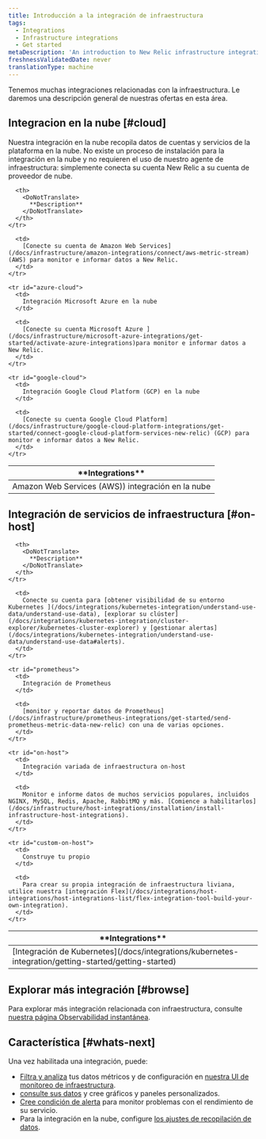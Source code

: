 ```yaml
---
title: Introducción a la integración de infraestructura
tags:
  - Integrations
  - Infrastructure integrations
  - Get started
metaDescription: 'An introduction to New Relic infrastructure integrations: how they work, what data they collect, and what integrations are available.'
freshnessValidatedDate: never
translationType: machine
---
```


Tenemos muchas integraciones relacionadas con la infraestructura. Le daremos una descripción general de nuestras ofertas en esta área.

## Integracion en la nube [#cloud]

Nuestra integración en la nube recopila datos de cuentas y servicios de la plataforma en la nube. No existe un proceso de instalación para la integración en la nube y no requieren el uso de nuestro agente de infraestructura: simplemente conecta su cuenta New Relic a su cuenta de proveedor de nube.

<table id="overview">
  <thead>
    <tr>
      <th style={{ width: "250px" }}>
        <DoNotTranslate>
          **Integrations**
        </DoNotTranslate>
      </th>

      <th>
        <DoNotTranslate>
          **Description**
        </DoNotTranslate>
      </th>
    </tr>
  </thead>

  <tbody>
    <tr id="aws-cloud">
      <td>
        Amazon Web Services (AWS)) integración en la nube
      </td>

      <td>
        [Conecte su cuenta de Amazon Web Services](/docs/infrastructure/amazon-integrations/connect/aws-metric-stream) (AWS) para monitor e informar datos a New Relic.
      </td>
    </tr>

    <tr id="azure-cloud">
      <td>
        Integración Microsoft Azure en la nube
      </td>

      <td>
        [Conecte su cuenta Microsoft Azure ](/docs/infrastructure/microsoft-azure-integrations/get-started/activate-azure-integrations)para monitor e informar datos a New Relic.
      </td>
    </tr>

    <tr id="google-cloud">
      <td>
        Integración Google Cloud Platform (GCP) en la nube
      </td>

      <td>
        [Conecte su cuenta Google Cloud Platform](/docs/infrastructure/google-cloud-platform-integrations/get-started/connect-google-cloud-platform-services-new-relic) (GCP) para monitor e informar datos a New Relic.
      </td>
    </tr>
  </tbody>
</table>

## Integración de servicios de infraestructura [#on-host]

<table>
  <thead>
    <tr>
      <th style={{ width: "250px" }}>
        <DoNotTranslate>
          **Integrations**
        </DoNotTranslate>
      </th>

      <th>
        <DoNotTranslate>
          **Description**
        </DoNotTranslate>
      </th>
    </tr>
  </thead>

  <tbody>
    <tr>
      <td>
        [Integración de Kubernetes](/docs/integrations/kubernetes-integration/getting-started/getting-started)
      </td>

      <td>
        Conecte su cuenta para [obtener visibilidad de su entorno Kubernetes ](/docs/integrations/kubernetes-integration/understand-use-data/understand-use-data), [explorar su clúster](/docs/integrations/kubernetes-integration/cluster-explorer/kubernetes-cluster-explorer) y [gestionar alertas](/docs/integrations/kubernetes-integration/understand-use-data/understand-use-data#alerts).
      </td>
    </tr>

    <tr id="prometheus">
      <td>
        Integración de Prometheus
      </td>

      <td>
        [monitor y reportar datos de Prometheus](/docs/infrastructure/prometheus-integrations/get-started/send-prometheus-metric-data-new-relic) con una de varias opciones.
      </td>
    </tr>

    <tr id="on-host">
      <td>
        Integración variada de infraestructura on-host
      </td>

      <td>
        Monitor e informe datos de muchos servicios populares, incluidos NGINX, MySQL, Redis, Apache, RabbitMQ y más. [Comience a habilitarlos](/docs/infrastructure/host-integrations/installation/install-infrastructure-host-integrations).
      </td>
    </tr>

    <tr id="custom-on-host">
      <td>
        Construye tu propio
      </td>

      <td>
        Para crear su propia integración de infraestructura liviana, utilice nuestra [integración Flex](/docs/integrations/host-integrations/host-integrations-list/flex-integration-tool-build-your-own-integration).
      </td>
    </tr>
  </tbody>
</table>

## Explorar más integración [#browse]

Para explorar más integración relacionada con infraestructura, consulte [nuestra página Observabilidad instantánea](https://newrelic.com/instant-observability?category=infrastructure-and-os).

## Característica [#whats-next]

Una vez habilitada una integración, puede:

* [Filtra y analiza](/docs/infrastructure/integrations/find-use-infrastructure-integration-data) tus datos métricos y de configuración en [nuestra UI de monitoreo de infraestructura](/docs/infrastructure/new-relic-infrastructure/getting-started/introduction-new-relic-infrastructure).
* [consulte sus datos](/docs/using-new-relic/data/understand-data/query-new-relic-data) y cree gráficos y paneles personalizados.
* [Cree condición de alerta](/docs/alerts/new-relic-alerts/getting-started/alerts-glossary#alert-condition) para monitor problemas con el rendimiento de su servicio.
* Para la integración en la nube, configure [los ajustes de recopilación de datos](/docs/integrations/new-relic-integrations/getting-started/configure-polling-frequency-data-collection-cloud-integrations).